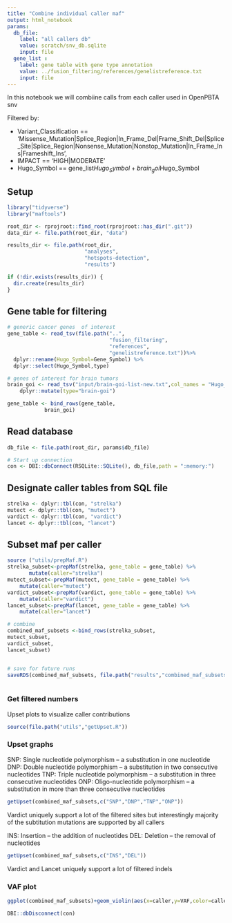 ```yaml
---
title: "Combine individual caller maf"
output: html_notebook
params:
  db_file:
    label: "all callers db"
    value: scratch/snv_db.sqlite
    input: file
  gene_list :
    label: gene table with gene type annotation 
    value: ../fusion_filtering/references/genelistreference.txt 
    input: file  
---
```


In this notebook we will combiine calls from each caller used in OpenPBTA snv

Filtered by:

- Variant_Classification == 'Missense_Mutation|Splice_Region|In_Frame_Del|Frame_Shift_Del|Splice_Site|Splice_Region|Nonsense_Mutation|Nonstop_Mutation|In_Frame_Ins|Frameshift_Ins',
- IMPACT == 'HIGH|MODERATE'
- Hugo_Symbol  == gene_list$Hugo_Symbol + brain_goi$Hugo_Symbol




## Setup
```r
library("tidyverse")
library("maftools")

root_dir <- rprojroot::find_root(rprojroot::has_dir(".git"))
data_dir <- file.path(root_dir, "data")

results_dir <- file.path(root_dir,
                         "analyses",
                         "hotspots-detection",
                         "results")

if (!dir.exists(results_dir)) {
  dir.create(results_dir)
}

```

## Gene table for filtering
```r
# generic cancer genes  of interest
gene_table <- read_tsv(file.path("..",
                                 "fusion_filtering",
                                 "references",
                                 "genelistreference.txt"))%>%
  dplyr::rename(Hugo_Symbol=Gene_Symbol) %>%
  dplyr::select(Hugo_Symbol,type)

# genes of interest for brain tumors
brain_goi <- read_tsv("input/brain-goi-list-new.txt",col_names = "Hugo_Symbol") %>%
	dplyr::mutate(type="brain-goi")

gene_table <- bind_rows(gene_table,
			brain_goi)

```

## Read database 
```r

db_file <- file.path(root_dir, params$db_file)

# Start up connection
con <- DBI::dbConnect(RSQLite::SQLite(), db_file,path = ":memory:")

```

## Designate caller tables from SQL file
```r
strelka <- dplyr::tbl(con, "strelka")
mutect <- dplyr::tbl(con, "mutect")
vardict <- dplyr::tbl(con, "vardict")
lancet <- dplyr::tbl(con, "lancet") 	

```

## Subset maf per caller
```r
source ("utils/prepMaf.R")
strelka_subset<-prepMaf(strelka, gene_table = gene_table) %>%
       mutate(caller="strelka")	
mutect_subset<-prepMaf(mutect, gene_table = gene_table) %>%
	mutate(caller="mutect")
vardict_subset<-prepMaf(vardict, gene_table = gene_table) %>%
	mutate(caller="vardict")
lancet_subset<-prepMaf(lancet, gene_table = gene_table) %>%
	mutate(caller="lancet")

# combine
combined_maf_subsets <-bind_rows(strelka_subset,
mutect_subset,
vardict_subset,
lancet_subset) 


# save for future runs
saveRDS(combined_maf_subsets, file.path("results","combined_maf_subsets.RDS"))
	      
```


### Get filtered numbers

Upset plots to visualize caller contributions

```r
source(file.path("utils","getUpset.R"))

```

### Upset graphs 

SNP: Single nucleotide polymorphism -- a substitution in one nucleotide
DNP: Double nucleotide polymorphism -- a substitution in two consecutive nucleotides
TNP: Triple nucleotide polymorphism -- a substitution in three consecutive nucleotides
ONP: Oligo-nucleotide polymorphism -- a substitution in more than three consecutive nucleotides


```r
getUpset(combined_maf_subsets,c("SNP","DNP","TNP","ONP"))
```
Vardict uniquely support a lot of the filtered sites but interestingly majority of the subtitution mutations are supported by all callers

INS: Insertion -- the addition of nucleotides
DEL: Deletion -- the removal of nucleotides
```r
getUpset(combined_maf_subsets,c("INS","DEL"))
```
Vardict and Lancet uniquely support a lot of filtered indels


### VAF plot
```r

ggplot(combined_maf_subsets)+geom_violin(aes(x=caller,y=VAF,color=caller))+theme_bw()
```


```r
DBI::dbDisconnect(con)
```
